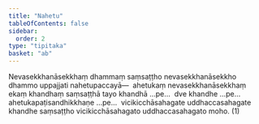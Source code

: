 ```yaml
---
title: "Nahetu"
tableOfContents: false
sidebar:
  order: 2
type: "tipitaka"
basket: "ab"
---
```



<DynamicBreadcrumb />

<Division number="36">

<Paragraph number="1759">
Nevasekkhanāsekkhaṃ dhammaṃ saṃsaṭṭho nevasekkhanāsekkho dhammo uppajjati nahetupaccayā—  ahetukaṃ nevasekkhanāsekkhaṃ ekaṃ khandhaṃ saṃsaṭṭhā tayo khandhā …pe…  dve khandhe …pe…  ahetukapaṭisandhikkhaṇe …pe…  vicikicchāsahagate uddhaccasahagate khandhe saṃsaṭṭho vicikicchāsahagato uddhaccasahagato moho. (1)
</Paragraph>
</Division>